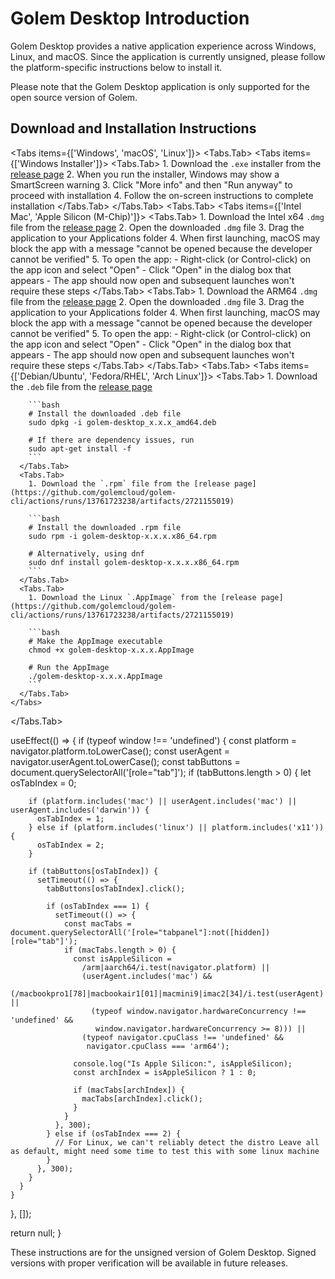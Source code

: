 
# Golem Desktop Introduction

Golem Desktop provides a native application experience across Windows, Linux, and macOS. Since the application is currently unsigned, please follow the platform-specific instructions below to install it.

<Callout type="info">
  Please note that the Golem Desktop application is only supported for the open source version of Golem.
</Callout>

## Download and Installation Instructions

<Tabs items={['Windows', 'macOS', 'Linux']}>
  <Tabs.Tab>
    <Tabs items={['Windows Installer']}>
      <Tabs.Tab>
        1. Download the `.exe` installer from the [release page](https://github.com/golemcloud/golem-cli/actions/runs/13761723238/artifacts/2721155019)
        2. When you run the installer, Windows may show a SmartScreen warning
        3. Click "More info" and then "Run anyway" to proceed with installation
        4. Follow the on-screen instructions to complete installation
      </Tabs.Tab>
    </Tabs>
  </Tabs.Tab>
  <Tabs.Tab>
    <Tabs items={['Intel Mac', 'Apple Silicon (M-Chip)']}>
      <Tabs.Tab>
        1. Download the Intel x64 `.dmg` file from the [release page](https://github.com/golemcloud/golem-cli/actions/runs/13761723238/artifacts/2721155019)
        2. Open the downloaded `.dmg` file
        3. Drag the application to your Applications folder
        4. When first launching, macOS may block the app with a message "cannot be opened because the developer cannot be verified"
        5. To open the app:
           - Right-click (or Control-click) on the app icon and select "Open"
           - Click "Open" in the dialog box that appears
           - The app should now open and subsequent launches won't require these steps
      </Tabs.Tab>
      <Tabs.Tab>
        1. Download the ARM64 `.dmg` file from the [release page](https://github.com/golemcloud/golem-cli/actions/runs/13761723238/artifacts/2721155019)
        2. Open the downloaded `.dmg` file
        3. Drag the application to your Applications folder
        4. When first launching, macOS may block the app with a message "cannot be opened because the developer cannot be verified"
        5. To open the app:
           - Right-click (or Control-click) on the app icon and select "Open"
           - Click "Open" in the dialog box that appears
           - The app should now open and subsequent launches won't require these steps
      </Tabs.Tab>
    </Tabs>
  </Tabs.Tab>
  <Tabs.Tab>
    <Tabs items={['Debian/Ubuntu', 'Fedora/RHEL', 'Arch Linux']}>
      <Tabs.Tab>
        1. Download the `.deb` file from the [release page](https://github.com/golemcloud/golem-cli/actions/runs/13761723238/artifacts/2721155019)

        ```bash
        # Install the downloaded .deb file
        sudo dpkg -i golem-desktop_x.x.x_amd64.deb

        # If there are dependency issues, run
        sudo apt-get install -f
        ```
      </Tabs.Tab>
      <Tabs.Tab>
        1. Download the `.rpm` file from the [release page](https://github.com/golemcloud/golem-cli/actions/runs/13761723238/artifacts/2721155019)

        ```bash
        # Install the downloaded .rpm file
        sudo rpm -i golem-desktop-x.x.x.x86_64.rpm

        # Alternatively, using dnf
        sudo dnf install golem-desktop-x.x.x.x86_64.rpm
        ```
      </Tabs.Tab>
      <Tabs.Tab>
        1. Download the Linux `.AppImage` from the [release page](https://github.com/golemcloud/golem-cli/actions/runs/13761723238/artifacts/2721155019)

        ```bash
        # Make the AppImage executable
        chmod +x golem-desktop-x.x.x.AppImage

        # Run the AppImage
        ./golem-desktop-x.x.x.AppImage
        ```
      </Tabs.Tab>
    </Tabs>
  </Tabs.Tab>
</Tabs>

  useEffect(() => {
    if (typeof window !== 'undefined') {
      const platform = navigator.platform.toLowerCase();
      const userAgent = navigator.userAgent.toLowerCase();
      const tabButtons = document.querySelectorAll('[role="tab"]');
      if (tabButtons.length > 0) {
        let osTabIndex = 0;
        
        if (platform.includes('mac') || userAgent.includes('mac') || userAgent.includes('darwin')) {
          osTabIndex = 1;
        } else if (platform.includes('linux') || platform.includes('x11')) {
          osTabIndex = 2;
        }
        
        if (tabButtons[osTabIndex]) {
          setTimeout(() => {
            tabButtons[osTabIndex].click();

            if (osTabIndex === 1) {
              setTimeout(() => {
                const macTabs = document.querySelectorAll('[role="tabpanel"]:not([hidden]) [role="tab"]');
                if (macTabs.length > 0) {
                  const isAppleSilicon = 
                    /arm|aarch64/i.test(navigator.platform) || 
                    (userAgent.includes('mac') && 
                     (/macbookpro1[78]|macbookair1[01]|macmini9|imac2[34]/i.test(userAgent) || 
                      (typeof window.navigator.hardwareConcurrency !== 'undefined' && 
                       window.navigator.hardwareConcurrency >= 8))) ||
                    (typeof navigator.cpuClass !== 'undefined' && 
                     navigator.cpuClass === 'arm64');
                  
                  console.log("Is Apple Silicon:", isAppleSilicon);
                  const archIndex = isAppleSilicon ? 1 : 0;
                  
                  if (macTabs[archIndex]) {
                    macTabs[archIndex].click();
                  }
                }
              }, 300);
            } else if (osTabIndex === 2) {
              // For Linux, we can't reliably detect the distro Leave all as default, might need some time to test this with some linux machine
            }
          }, 300);
        }
      }
    }
  }, []);
  
  return null;
}

<PlatformDetector />

<Callout type="warning">
  These instructions are for the unsigned version of Golem Desktop. Signed versions with proper verification will be available in future releases.
</Callout>